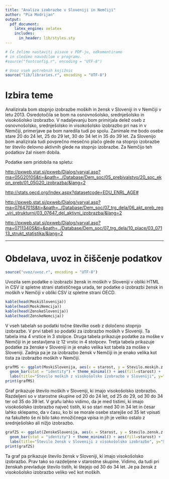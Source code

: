 ```yaml
---
title: "Analiza izobrazbe v Sloveniji in Nemčiji"
author: "Pia Modrijan"
output:
  pdf_document:
    latex_engine: xelatex
    includes:
      in_header: lib/styles.sty
---
```


```r
# Če želimo nastaviti pisave v PDF-ju, odkomentiramo
# in sledimo navodilom v programu.
#source("fontconfig.r", encoding = "UTF-8")

# Uvoz vseh potrebnih knjižnic
source("lib/libraries.r", encoding = "UTF-8")
```

# Izbira teme

Analizirala bom stopnjo izobrazbe moških in žensk v Sloveniji in v Nemčiji v letu 2013. Osredotočila se bom na osnovnošolsko, srednješolsko in visokošolsko izobrazbo.
V nadaljevanju bom primirjala delež oseb z osnovnošolsko, srednješolsko in visokošolsko izobrazbo pri nas in v Nemčiji, primerjave pa bom naredila tudi po spolu.
Zanimale me bodo osebe stare 20 do 24 let, 25 do 29 let, 30 do 34 let in 35 do 39 let.
Za Slovenijo bom analizirala tudi povprečno mesečno plačo glede na stopnjo izobrazbe ter število delovno aktivnih glede na stopnjo izobrazbe. Za Nemčijo teh podatkov žal nisem dobila.

Podatke sem pridobila na spletu:

<http://pxweb.stat.si/pxweb/Dialog/varval.asp?ma=05G2010S&ti=&path=../Database/Dem_soc/05_prebivalstvo/20_soc_ekon_preb/01_05G20_izobrazba/&lang=2>

<http://stats.oecd.org/Index.aspx?datasetcode=EDU_ENRL_AGE#>

<http://pxweb.stat.si/pxweb/Dialog/varval.asp?ma=0764701S&ti=&path=../Database/Dem_soc/07_trg_dela/06_akt_preb_reg_viri_strukturni/03_07647_del_aktivni_izobrazba/&lang=2>

<http://pxweb.stat.si/pxweb/Dialog/varval.asp?ma=0711340S&ti=&path=../Database/Dem_soc/07_trg_dela/10_place/03_07113_strukt_statistika/&lang=2>

***

# Obdelava, uvoz in čiščenje podatkov

```r
source("uvoz/uvoz.r", encoding = "UTF-8")
```

Uvozila sem podatke o izobrazbi žensk in moških v Sloveniji v obliki HTML in CSV iz spletne strani statističnega urada, ter podatke o izobrazbi žensk in moških v Nemčiji v obliki CSV iz spletne strani OECD.

```r
kable(head(MoskiSlovenija))
kable(head(MoskiNemcija))
kable(head(ZenskeSlovenija))
kable(head(ZenskeNemcija))
```

V vseh tabelah so podatki točne številke oseb z določeno stopnjo izobrazbe.
V prvi tabeli so podatki za izobrazbo moških v Sloveniji. Ta tabela ima 4 vrstice in 3 stolpce. 
Druga tabela prikazuje podatke za moške v Nemčiji in je sestavljena iz 12 vrstic in 4 stolpcev.
Tretja tabela prikazuje podatke za ženske v Sloveniji in je enako velika kot tabela za moške v Sloveniji.
Zadnja pa je za izobrazbo žensk v Nemčiji
in je enako velika kot tista za izobrazbo moških v Nemčiji.

```r
grafMS <- ggplot(MoskiSlovenija, aes(x = starost, y = Stevilo.moskih.z.visokosolsko.izobrazbo,)) +
  geom_bar(stat = "identity") + theme_minimal() + aes(fill=starost) +
  labs(title="Število moških z visokošolsko izobrazbo v Sloveniji", y="Število")
print(grafMS)
```

Graf prikazuje število moških v Sloveniji, ki imajo visokošolsko izobrazbo. Razdeljeni so v starostne skupine od 20 do 24 let, od 25 do 29, od 30 do 34 ter od 35 do 39 let.
V grafu lahko vidimo, da je med tistimi, ki imajo visokošolsko izobrazbo največ tistih, ki so stari med 30 in 34 let in česar lahko sklepamo, da v času, ko bi se morale osebe starejše od 35 let vpisati na fakulteto še ni bilo tako množičnega vpisa in jih je veliko ostalo z srednješolsko ali nižjo izobrazbo.

```r
grafZS <- ggplot(ZenskeSlovenija, aes(x = Starost, y = Stevilo.zensk.z.visokosolsko.izobrazbo,)) +
  geom_bar(stat = "identity") + theme_minimal() + aes(fill=starost) + 
  labs(title="Število žensk v Sloveniji z visokošolsko izobrazbo", y="Število") 
print(grafZS)
```

Ta graf pa prikazuje število žensk v Sloveniji, ki imajo visokošolsko izobrazbo. Prav tako so razdeljene v starostne skupine.
Vidimo, da tudi pri ženskah prevladuje število tistih, ki štejejo od 30 do 34 let. Je pa žensk z visokošolsko izobrazbo veliko več kot moških.

